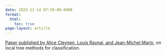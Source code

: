 ```yaml
---
date: 2023-12-14 07:59:00-0400
format:
  html:
    toc: true
page-layout: article
---
```


[Paper published by Alice Cleynen, Louis Raynal, and Jean-Michel
Marin](https://computo.sfds.asso.fr/published-202312-cleynen-local/), on
local tree methods for classification.
